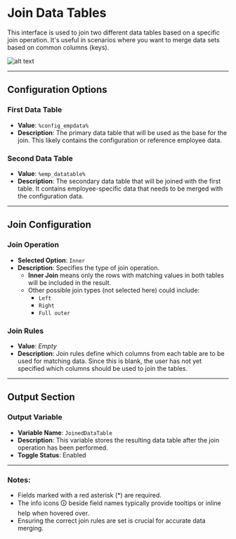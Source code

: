 # Join Data Tables

This interface is used to join two different data tables based on a specific join operation. It's useful in scenarios where you want to merge data sets based on common columns (keys).

![alt text](../../../assets/datatable/join-datatable.png)

---
## Configuration Options

### First Data Table
- **Value**: `%config_empdata%`
- **Description**: The primary data table that will be used as the base for the join. This likely contains the configuration or reference employee data.

### Second Data Table
- **Value**: `%emp_datatable%`
- **Description**: The secondary data table that will be joined with the first table. It contains employee-specific data that needs to be merged with the configuration data.

---
## Join Configuration

### Join Operation
- **Selected Option**: `Inner`
- **Description**: Specifies the type of join operation.
  - **Inner Join** means only the rows with matching values in both tables will be included in the result.
  - Other possible join types (not selected here) could include:
    - `Left`
    - `Right`
    - `Full outer`

### Join Rules
- **Value**: _Empty_
- **Description**: Join rules define which columns from each table are to be used for matching data. Since this is blank, the user has not yet specified which columns should be used to join the tables.

---
## Output Section

### Output Variable
- **Variable Name**: `JoinedDataTable`
- **Description**: This variable stores the resulting data table after the join operation has been performed.
- **Toggle Status**: Enabled

---

### Notes:
- Fields marked with a red asterisk (*) are required.
- The info icons 🛈 beside field names typically provide tooltips or inline help when hovered over.
- Ensuring the correct join rules are set is crucial for accurate data merging.





